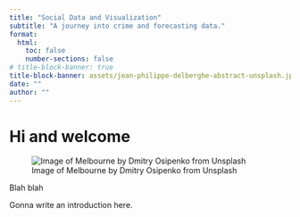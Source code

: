 ```yaml
---
title: "Social Data and Visualization"
subtitle: "A journey into crime and forecasting data."
format:
  html:
    toc: false
    number-sections: false
# title-block-banner: true
title-block-banner: assets/jean-philippe-delberghe-abstract-unsplash.jpg
date: ""
author: ""
---
```


# Hi and welcome

![Image of Melbourne by Dmitry Osipenko from Unsplash](assets/dmitry-osipenko-melbourne-unsplash.jpg)

Blah blah

Gonna write an introduction here.